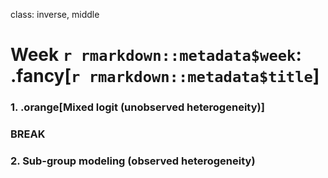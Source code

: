 
class: inverse, middle

# Week `r rmarkdown::metadata$week`: .fancy[`r rmarkdown::metadata$title`]

### 1. .orange[Mixed logit (unobserved heterogeneity)]

### BREAK

### 2. Sub-group modeling (observed heterogeneity)
